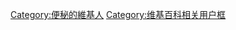 {{Userbox
  |border-c = #000000
  |border-s = 1
  |id-c     = #ffffff
  |id-s     = 14
  |id-fc    = #000000
  |info-c   = #ffffff
  |info-s   = 10
  |info-fc  = #000000
  |id       = 排便順暢
  |info     = 這個用戶一天至少拉一次[[屎]]。
}}[[Category:便秘的維基人]]<noinclude>
[[Category:维基百科相关用户框]]</noinclude>